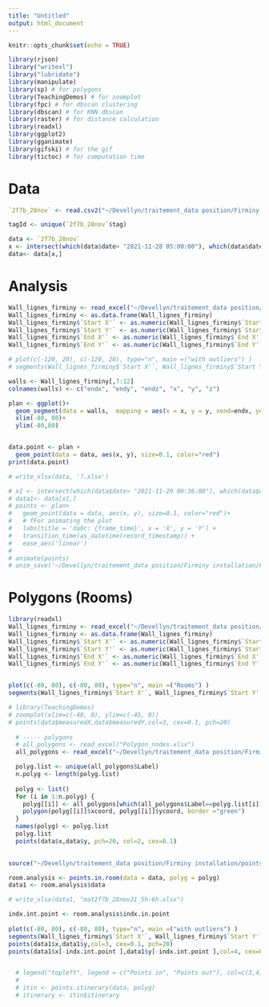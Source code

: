 ```yaml
---
title: "Untitled"
output: html_document
---
```


```r
knitr::opts_chunk$set(echo = TRUE)
```

```r
library(rjson)
library("writexl")
library("lubridate")
library(manipulate)
library(sp) # for polygons
library(TeachingDemos) # for zoomplot
library(fpc) # for dbscan clustering
library(dbscan) # for KNN dbscan
library(raster) # for distance calculation
library(readxl)
library(ggplot2)
library(gganimate)
library(gifski) # for the gif
library(tictoc) # for computation time
```

# Data 

```r
`2f7b_28nov` <- read.csv2("~/Devellyn/traitement_data position/Firminy installation/Analyse de trajectoires/data/2f7b-28nov21.csv")

tagId <- unique(`2f7b_28nov`$tag)

data <- `2f7b_28nov` 
x <- intersect(which(data$date> "2021-11-28 05:00:00"), which(data$date< "2021-11-28 06:00:00"))
data<- data[x,]

```


# Analysis

```r
Wall_lignes_firminy <- read_excel("~/Devellyn/traitement_data position/Firminy installation/Walls_ligne3_Origine(-15,-30).xlsx")
Wall_lignes_firminy <- as.data.frame(Wall_lignes_firminy)
Wall_lignes_firminy$`Start X'` <- as.numeric(Wall_lignes_firminy$`Start X'`)/100
Wall_lignes_firminy$`Start Y'` <- as.numeric(Wall_lignes_firminy$`Start Y'`)/100
Wall_lignes_firminy$`End X'` <- as.numeric(Wall_lignes_firminy$`End X'`)/100
Wall_lignes_firminy$`End Y'` <- as.numeric(Wall_lignes_firminy$`End Y'`)/100

# plot(c(-120, 20), c(-120, 20), type="n", main =("with outliers") )
# segments(Wall_lignes_firminy$`Start X'`, Wall_lignes_firminy$`Start Y'`, Wall_lignes_firminy$`End X'`, Wall_lignes_firminy$`End Y'`)

walls <- Wall_lignes_firminy[,7:12]
colnames(walls) <- c("endx", "endy", "endz", "x", "y", "z")

plan <- ggplot()+ 
  geom_segment(data = walls,  mapping = aes(x = x, y = y, xend=endx, yend=endy))+
  xlim(-80, 80)+
  ylim(-80,80)


data.point <- plan +
  geom_point(data = data, aes(x, y), size=0.1, color="red")
print(data.point)

# write_xlsx(data, '?.xlsx')

# x1 <- intersect(which(data$date> "2021-11-29 00:36:00"), which(data$date< "2021-11-29 00:40:00"))
# data1<- data[x1,]
# points <- plan+
#   geom_point(data = data, aes(x, y), size=0.1, color="red")+
#   # fFor animating the plot
#   labs(title = 'da0c: {frame_time}', x = 'X', y = 'Y') +
#   transition_time(as_datetime(record_timestamp)) +
#   ease_aes('linear')
# 
# animate(points)
# anim_save('~/Devellyn/traitement_data position/Firminy installation/Firminy installation/data/da0c-29non21_00h_01h.gif')
```


# Polygons (Rooms)

```r
library(readxl)
Wall_lignes_firminy <- read_excel("~/Devellyn/traitement_data position/Firminy installation/Walls_ligne3_Origine(-15,-30).xlsx")
Wall_lignes_firminy <- as.data.frame(Wall_lignes_firminy)
Wall_lignes_firminy$`Start X'` <- as.numeric(Wall_lignes_firminy$`Start X'`)/100
Wall_lignes_firminy$`Start Y'` <- as.numeric(Wall_lignes_firminy$`Start Y'`)/100
Wall_lignes_firminy$`End X'` <- as.numeric(Wall_lignes_firminy$`End X'`)/100
Wall_lignes_firminy$`End Y'` <- as.numeric(Wall_lignes_firminy$`End Y'`)/100


plot(c(-80, 80), c(-80, 80), type="n", main =("Rooms") )
segments(Wall_lignes_firminy$`Start X'`, Wall_lignes_firminy$`Start Y'`, Wall_lignes_firminy$`End X'`, Wall_lignes_firminy$`End Y'`)

# library(TeachingDemos)
# zoomplot(xlim=c(-40, 0), ylim=c(-45, 0))
# points(data$measuredX,data$measuredY,col=3, cex=0.1, pch=20)
   
  # ----- polygons
  # all_polygons <- read_excel("Polygon_nodes.xlsx")
  all_polygons <- read_excel("~/Devellyn/traitement_data position/Firminy installation/Firminy installation/Polygon_nodes_Origine(-15,-30).xlsx")

  polyg.list <- unique(all_polygons$Label)
  n.polyg <- length(polyg.list)
  
  polyg <- list()
  for (i in 1:n.polyg) {
    polyg[[i]] <- all_polygons[which(all_polygons$Label==polyg.list[i]),]
    polygon(polyg[[i]]$xcoord, polyg[[i]]$ycoord, border ="green")
  }
  names(polyg) <- polyg.list
  polyg.list
  points(data$x,data$y, pch=20, col=2, cex=0.1)
  
```



```r
source("~/Devellyn/traitement_data position/Firminy installation/points.in.room.R")

room.analysis <- points.in.room(data = data, polyg = polyg)
data1 <- room.analysis$data

# write_xlsx(data1, "mat2f7b_28nov21_5h-6h.xlsx")

indx.int.point <- room.analysis$indx.in.point
  
plot(c(-80, 80), c(-80, 80), type="n", main =("with outliers") )
segments(Wall_lignes_firminy$`Start X'`, Wall_lignes_firminy$`Start Y'`, Wall_lignes_firminy$`End X'`, Wall_lignes_firminy$`End Y'`)
points(data1$x,data1$y,col=3, cex=0.1, pch=20)
points(data1$x[-indx.int.point ],data1$y[-indx.int.point ],col=4, cex=0.1, pch=20)


  # legend("topleft", legend = c("Points in", "Points out"), col=c(3,4), pch = 20)
  # 
  # itin <- points.itinerary(data, polyg)
  # itinerary <- itin$itinerary

```




